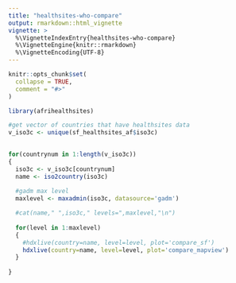 ```yaml
---
title: "healthsites-who-compare"
output: rmarkdown::html_vignette
vignette: >
  %\VignetteIndexEntry{healthsites-who-compare}
  %\VignetteEngine{knitr::rmarkdown}
  %\VignetteEncoding{UTF-8}
---
```


```r
knitr::opts_chunk$set(
  collapse = TRUE,
  comment = "#>"
)
```

```r
library(afrihealthsites)
```


```r


#get vector of countries that have healthsites data
v_iso3c <- unique(sf_healthsites_af$iso3c)

  
for(countrynum in 1:length(v_iso3c))
{
  iso3c <- v_iso3c[countrynum]  
  name <- iso2country(iso3c)
  
  #gadm max level
  maxlevel <- maxadmin(iso3c, datasource='gadm')

  #cat(name," ",iso3c," levels=",maxlevel,"\n")
  
  for(level in 1:maxlevel) 
  {
    #hdxlive(country=name, level=level, plot='compare_sf')    
    hdxlive(country=name, level=level, plot='compare_mapview') 
  }
  
}





```
